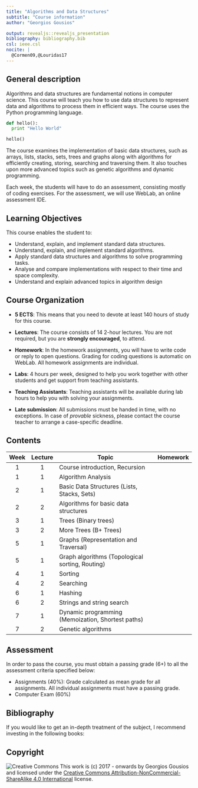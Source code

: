 ```yaml
---
title: "Algorithms and Data Structures"
subtitle: "Course information"
author: "Georgios Gousios"

output: revealjs::revealjs_presentation
bibliography: bibliography.bib
csl: ieee.csl
nocite: |
  @Cormen09,@Louridas17
---
```


## General description

Algorithms and data structures are fundamental notions in computer science.
This course will teach you how to use data structures to represent data and
algorithms to process them in efficient ways. The course uses the Python
programming language.

```python
def hello():
  print "Hello World"

hello()
```

The course examines the implementation of basic data structures, such as arrays, 
lists, stacks, sets, trees and graphs along with algorithms for efficiently
creating, storing, searching and traversing them. It also touches upon
more advanced topics such as genetic algorithms and dynamic programming.

Each week, the students will have to do an assessment, consisting mostly
of coding exercises. For the assessment, we will use WebLab, an online assessment IDE.

## Learning Objectives

This course enables the student to:

* Understand, explain, and implement standard data structures.
* Understand, explain, and implement standard algorithms.
* Apply standard data structures and algorithms to solve programming tasks.
* Analyse and compare implementations with respect to their time and space complexity.
* Understand and explain advanced topics in algorithm design

## Course Organization

* **5 ECTS**: This means that you need to devote at least 140 hours of study
  for this course.

* **Lectures**: The course consists of 14 2-hour lectures. You are not required,
  but you are **strongly encouraged**, to attend.

* **Homework**: In the homework assignments, you will have to write code or reply to open questions. Grading for coding questions is automatic on WebLab. All homework assignments are individual.

* **Labs**: 4 hours per week, designed to help you work together with other
  students and get support from teaching assistants.

* **Teaching Assistants**: Teaching assistants will be available during
  lab hours to help you with solving your assignments.

* **Late submission**: All submissions must be handed in time, with no
  exceptions. In case of *provable* sickness, please contact the course
  teacher to arrange a case-specific deadline.

## Contents

|Week |Lecture | Topic | Homework|
|:---:|:------:|-------|---------|
| 1 | 1 | Course introduction, Recursion  | |
| 1 | 1 | Algorithm Analysis   | |
| 2 | 1 | Basic Data Structures (Lists, Stacks, Sets) | |
| 2 | 2 | Algorithms for basic data structures | |
| 3 | 1 | Trees (Binary trees)  | |
| 3 | 2 | More Trees (B+ Trees) | |
| 5 | 1 | Graphs (Representation and Traversal) | |
| 5 | 1 | Graph algorithms (Topological sorting, Routing) | |
| 4 | 1 | Sorting | |
| 4 | 2 | Searching | |
| 6 | 1 | Hashing | |
| 6 | 2 | Strings and string search  | |
| 7 | 1 | Dynamic programming (Memoization, Shortest paths) | |
| 7 | 2 | Genetic algorithms  | |

## Assessment

In order to pass the course, you must obtain a passing grade (6+) to all the
assessment criteria specified below:

* Assignments (40%): Grade calculated as mean grade for all assignments. 
All individual assignments must have a passing grade.
* Computer Exam (60%)

## Bibliography

If you would like to get an in-depth treatment of the subject, I recommend
investing in the following books:

<div id="refs"></div>

## Copyright
![Creative Commons](https://i.creativecommons.org/l/by-nc-sa/4.0/80x15.png)
This work is (c) 2017 - onwards by Georgios Gousios and licensed under the
[Creative Commons Attribution-NonCommercial-ShareAlike 4.0 International
](http://creativecommons.org/licenses/by-nc-sa/4.0/) license.
